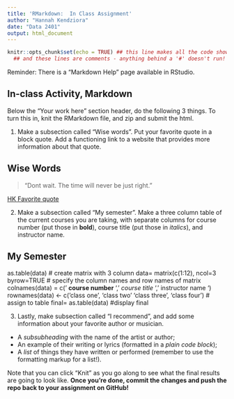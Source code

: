 ```yaml
---
title: 'RMarkdown:  In Class Assignment'
author: "Hannah Kendziora"
date: "Data 2401"
output: html_document
---
```



```r
knitr::opts_chunk$set(echo = TRUE) ## this line makes all the code show! 
  ## and these lines are comments - anything behind a '#' doesn't run!
```


Reminder: There is a "Markdown Help" page available in RStudio. 


## In-class Activity, Markdown

Below the "Your work here" section header, do the following 3 things. To turn this in, knit the RMarkdown file, and zip and submit the html.  

1. Make a subsection called "Wise words". Put your favorite quote in a block quote. Add a functioning link to a website that provides more information about that quote.

## Wise Words
> "Dont wait. The time will never be just right." 

[HK Favorite quote](https://www.invajy.com/25-inspirational-quotes-to-make-you-think/)

2. Make a subsection called "My semester". Make a three column table of the current courses you are taking, with separate columns for course number (put those in __bold__), course title (put those in _italics_), and instructor name.

## My Semester
as.table(data)
# create matrix with 3 column
data= matrix(c(1:12), ncol=3 byrow=TRUE
# specify the column names and row names of matrix
colnames(data) = c(' __course number__ ', ' _course title_ ', ' instructor name ')
rownames(data) <- c('class one', 'class two' 'class three', 'class four')
# assign to table 
final= as.table(data)
#display
final

3. Lastly, make subsection called "I recommend", and add some information about your favorite author or musician.

+ A _subsubheading_ with the name of the artist or author;    
+ An example of their writing or lyrics (formatted in a *plain code block*);   
+ A _list_ of things they have written or performed (remember to use the formatting markup for a list!).     


Note that you can click "Knit" as you go along to see what the final results are going to look like. **Once you're done, commit the changes and push the repo back to your assignment on GitHub!**
 
